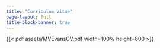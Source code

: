 ```yaml
---
title: "Curriculum Vitae"
page-layout: full
title-block-banner: true
---
```


{{< pdf assets/MVEvansCV.pdf width=100% height=800 >}}
